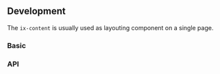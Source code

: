 

## Development

The `ix-content` is usually used as layouting component on a single page.

### Basic

<ContentPlayground height="18rem" />

### API

<PropsApi />
